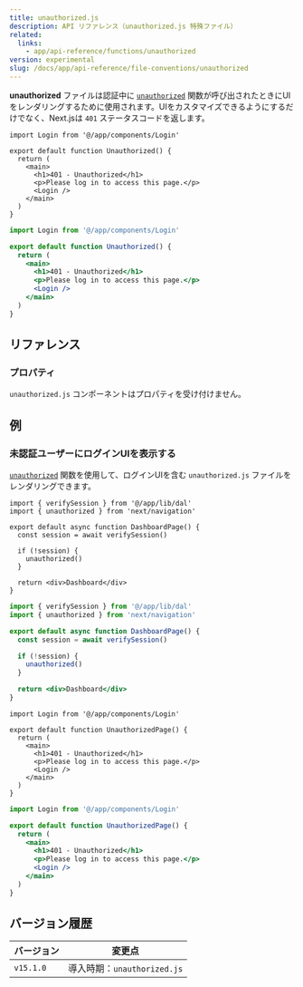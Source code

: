 ```yaml
---
title: unauthorized.js
description: API リファレンス（unauthorized.js 特殊ファイル）
related:
  links:
    - app/api-reference/functions/unauthorized
version: experimental
slug: /docs/app/api-reference/file-conventions/unauthorized
---
```


**unauthorized** ファイルは認証中に [`unauthorized`](/docs/app/api-reference/functions/unauthorized) 関数が呼び出されたときにUIをレンダリングするために使用されます。UIをカスタマイズできるようにするだけでなく、Next.jsは `401` ステータスコードを返します。

```tsx filename="app/unauthorized.tsx" switcher
import Login from '@/app/components/Login'

export default function Unauthorized() {
  return (
    <main>
      <h1>401 - Unauthorized</h1>
      <p>Please log in to access this page.</p>
      <Login />
    </main>
  )
}
```

```jsx filename="app/unauthorized.js" switcher
import Login from '@/app/components/Login'

export default function Unauthorized() {
  return (
    <main>
      <h1>401 - Unauthorized</h1>
      <p>Please log in to access this page.</p>
      <Login />
    </main>
  )
}
```

## リファレンス

### プロパティ

`unauthorized.js` コンポーネントはプロパティを受け付けません。

## 例

### 未認証ユーザーにログインUIを表示する

[`unauthorized`](/docs/app/api-reference/functions/unauthorized) 関数を使用して、ログインUIを含む `unauthorized.js` ファイルをレンダリングできます。

```tsx filename="app/dashboard/page.tsx" switcher
import { verifySession } from '@/app/lib/dal'
import { unauthorized } from 'next/navigation'

export default async function DashboardPage() {
  const session = await verifySession()

  if (!session) {
    unauthorized()
  }

  return <div>Dashboard</div>
}
```

```jsx filename="app/dashboard/page.js" switcher
import { verifySession } from '@/app/lib/dal'
import { unauthorized } from 'next/navigation'

export default async function DashboardPage() {
  const session = await verifySession()

  if (!session) {
    unauthorized()
  }

  return <div>Dashboard</div>
}
```

```tsx filename="app/unauthorized.tsx" switcher
import Login from '@/app/components/Login'

export default function UnauthorizedPage() {
  return (
    <main>
      <h1>401 - Unauthorized</h1>
      <p>Please log in to access this page.</p>
      <Login />
    </main>
  )
}
```

```jsx filename="app/unauthorized.js" switcher
import Login from '@/app/components/Login'

export default function UnauthorizedPage() {
  return (
    <main>
      <h1>401 - Unauthorized</h1>
      <p>Please log in to access this page.</p>
      <Login />
    </main>
  )
}
```

## バージョン履歴

| バージョン | 変更点                             |
| --------- | ---------------------------------- |
| `v15.1.0` | 導入時期：`unauthorized.js`         |

